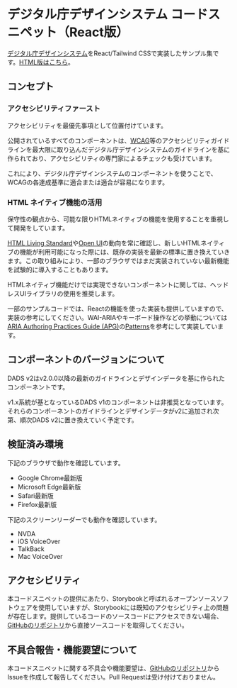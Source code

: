 
<Meta title="Documents/はじめに" />

<Unstyled>
<div className="prose">

# デジタル庁デザインシステム コードスニペット（React版）

[デジタル庁デザインシステム](https://design.digital.go.jp/)をReact/Tailwind CSSで実装したサンプル集です。[HTML版はこちら](https://design.digital.go.jp/dads/html/)。

## コンセプト

### アクセシビリティファースト

アクセシビリティを最優先事項として位置付けています。

公開されているすべてのコンポーネントは、[WCAG](https://waic.jp/translations/WCAG22/)等のアクセシビリティガイドラインを最大限に取り込んだデジタル庁デザインシステムのガイドラインを基に作られており、アクセシビリティの専門家によるチェックも受けています。

これにより、デジタル庁デザインシステムのコンポーネントを使うことで、WCAGの各達成基準に適合または適合が容易になります。

### HTML ネイティブ機能の活用

保守性の観点から、可能な限りHTMLネイティブの機能を使用することを重視して開発をしています。

[HTML Living Standard](https://html.spec.whatwg.org)や[Open UI](https://open-ui.org/)の動向を常に確認し、新しいHTMLネイティブの機能が利用可能になった際には、既存の実装を最新の標準に置き換えていきます。この取り組みにより、一部のブラウザではまだ実装されていない最新機能を試験的に導入することもあります。

HTMLネイティブ機能だけでは実現できないコンポーネントに関しては、ヘッドレスUIライブラリの使用を推奨します。

一部のサンプルコードでは、Reactの機能を使った実装も提供していますので、実装の参考にしてください。WAI-ARIAやキーボード操作などの挙動については[ARIA Authoring Practices Guide (APG)](https://www.w3.org/WAI/ARIA/apg/)の[Patterns](https://www.w3.org/WAI/ARIA/apg/patterns/)を参考にして実装しています。

## コンポーネントのバージョンについて

DADS v2はv2.0.0以降の最新のガイドラインとデザインデータを基に作られたコンポーネントです。

v1.x系統が基となっているDADS v1のコンポーネントは非推奨となっています。それらのコンポーネントのガイドラインとデザインデータがv2に追加され次第、順次DADS v2に置き換えていく予定です。

## 検証済み環境

下記のブラウザで動作を確認しています。

- Google Chrome最新版
- Microsoft Edge最新版
- Safari最新版
- Firefox最新版

下記のスクリーンリーダーでも動作を確認しています。

- NVDA
- iOS VoiceOver
- TalkBack
- Mac VoiceOver

## アクセシビリティ

本コードスニペットの提供にあたり、Storybookと呼ばれるオープンソースソフトウェアを使用していますが、Storybookには既知のアクセシビリティ上の問題が存在します。提供しているコードのソースコードにアクセスできない場合、[GitHubのリポジトリ](https://github.com/digital-go-jp/design-system-example-components-react)から直接ソースコードを取得してください。

## 不具合報告・機能要望について

本コードスニペットに関する不具合や機能要望は、[GitHubのリポジトリ](https://github.com/digital-go-jp/design-system-example-components-react)からIssueを作成して報告してください。Pull Requestは受け付けておりません。

</div>
</Unstyled>
